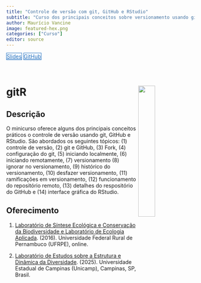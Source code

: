 ```yaml
---
title: "Controle de versão com git, GitHub e RStudio"
subtitle: "Curso dos principais conceitos sobre versionamento usando git, GitHub e RStudio."
author: Maurício Vancine
image: featured-hex.png
categories: ["Curso"]
editor: source
---
```


<div class="mt-4 d-flex flex-row flex-wrap gap-1 justify-content-left justify-content-sm-start" role="group" aria-label="Links">
  <a href="https://mauriciovancine.github.io/workshop-git-github-rstudio/slides/slides.html" class="btn btn-custom text-capitalize" target="_blank"><i class="fas fa-images me-1"></i>Slides</a>
  <a href="https://github.com/mauriciovancine/workshop-git-github-rstudio" class="btn btn-custom text-capitalize" target="_blank"><i class="fab fa-github me-1"></i>GitHub</a>
</div>

<style>
  .btn-custom {
    background-color: white;
    border: 1px solid #1c6cbe; /* Borda azul */
    color: #1c6cbe; /* Texto azul */
    transition: background-color 0.3s, color 0.3s;
  }
  .btn-custom:hover {
    background-color: #1c6cbe; /* Cor de fundo azul ao passar o mouse */
    color: white; /* Texto branco */
  }
</style>

<br>

# **gitR** <img src="featured-hex.png" align="right" width="30%" min-width="120px"/>

## Descrição

O minicurso oferece alguns dos principais conceitos práticos o controle de versão usando git, GitHub e RStudio. São abordados os seguintes tópicos: (1) controle de versão, (2) git e GitHub, (3) Fork, (4) configuração do git, (5) iniciando localmente, (6) iniciando remotamente, (7) versionamento (8) ignorar no versionamento, (9) histórico do versionamento, (10) desfazer versionamento, (11) ramificações em versionamento, (12) funcionamento do repositório remoto, (13) detalhes do respositório do GitHub e (14) interface gráfica do RStudio.

## Oferecimento

1. [Laboratório de Síntese Ecológica e Conservação da Biodiversidade e Laboratório de Ecologia Aplicada](https://www.ib.unicamp.br/pos_ecologia/). (2016). Universidade Federal Rural de Pernambuco (UFRPE), online.

1. [Laboratório de Estudos sobre a Estrutura e Dinâmica da Diversidade](https://www.mathiasmpires.net.br/index.html). (2025). Universidade Estadual de Campinas (Unicamp), Campinas, SP, Brasil.
